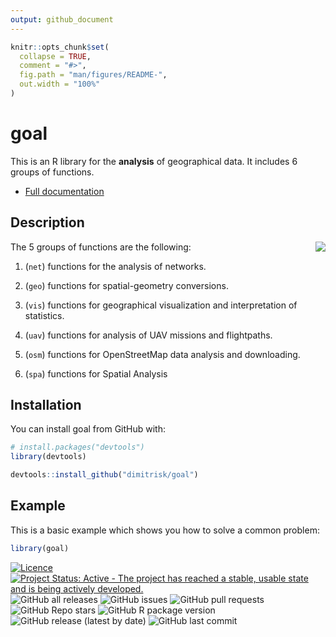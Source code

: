```yaml
---
output: github_document
---
```


<!-- README.md is generated from README.Rmd. Please edit that file -->

```r
knitr::opts_chunk$set(
  collapse = TRUE,
  comment = "#>",
  fig.path = "man/figures/README-",
  out.width = "100%"
)
```


# goal 

This is an R library for the **analysis** of geographical data. It includes 6 groups of functions.

* [Full documentation](https://dimitrisk.github.io/goal/index.html)

## Description

<img src="man/figures/logo.png" align="right" />

The 5 groups of functions are the following:

1) (`net`) functions for the analysis of networks.

2) (`geo`) functions for spatial-geometry conversions.

3) (`vis`) functions for geographical visualization and interpretation of statistics.

4) (`uav`) functions for analysis of UAV missions and flightpaths.

5) (`osm`) functions for OpenStreetMap data analysis and downloading.

6) (`spa`) functions for Spatial Analysis


## Installation

You can install goal from GitHub with:

``` r
# install.packages("devtools")
library(devtools)

devtools::install_github("dimitrisk/goal")
```

## Example

This is a basic example which shows you how to solve a common problem:

```r
library(goal)
```

<!-- badges: start -->
[![Licence](https://img.shields.io/badge/licence-GPL--3-blue.svg)](https://www.gnu.org/licenses/gpl-3.0.en.html) [![Project Status: Active - The project has reached a stable, usable
state and is being actively
developed.](https://www.repostatus.org/badges/latest/active.svg)](https://www.repostatus.org/#active) ![GitHub all releases](https://img.shields.io/github/downloads/dimitrisk/goal/total) ![GitHub issues](https://img.shields.io/github/issues/dimitrisk/goal) ![GitHub pull requests](https://img.shields.io/github/issues-pr/dimitrisk/goal) ![GitHub Repo stars](https://img.shields.io/github/stars/dimitrisk/goal?style=social) ![GitHub R package version](https://img.shields.io/github/r-package/v/dimitrisk/goal) ![GitHub release (latest by date)](https://img.shields.io/github/v/release/dimitrisk/goal) ![GitHub last commit](https://img.shields.io/github/last-commit/dimitrisk/goal)
<!-- badges: end -->
